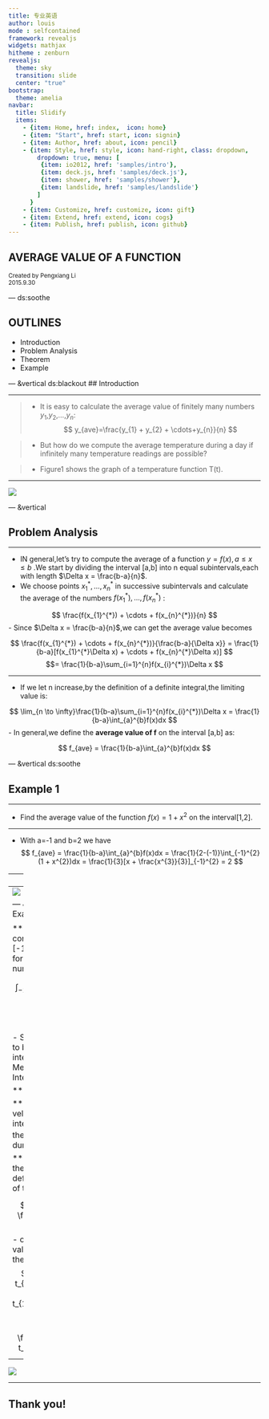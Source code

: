 ---
title: 专业英语
author: louis
mode : selfcontained
framework: revealjs
widgets: mathjax
hitheme : zenburn
revealjs:
  theme: sky
  transition: slide
  center: "true"
bootstrap:
  theme: amelia
navbar:
  title: Slidify
  items: 
    - {item: Home, href: index,  icon: home}
    - {item: "Start", href: start, icon: signin}
    - {item: Author, href: about, icon: pencil}
    - {item: Style, href: style, icon: hand-right, class: dropdown, 
        dropdown: true, menu: [
         {item: io2012, href: 'samples/intro'},
         {item: deck.js, href: 'samples/deck.js'},
         {item: shower, href: 'samples/shower'},
         {item: landslide, href: 'samples/landslide'}
        ]
      }
    - {item: Customize, href: customize, icon: gift}
    - {item: Extend, href: extend, icon: cogs}
    - {item: Publish, href: publish, icon: github}
---
## AVERAGE VALUE OF A FUNCTION
<small> Created by Pengxiang Li <br/> 2015.9.30 </small>

--- ds:soothe

## OUTLINES

- Introduction
- Problem Analysis
- Theorem
- Example


--- &vertical ds:blackout
## Introduction

***
>- It is easy to calculate the average value of finitely many numbers $y_{1}$,$y_{2}$,...,$y_{n}$:
$$ y_{ave}=\frac{y_{1} + y_{2} + \cdots+y_{n}}{n} $$

>- But how do we compute the average temperature during a day if infinitely many temperature readings are possible?

>- Figure1 shows the graph of a temperature function T(t).


***
<img src = "pic/figure1.png" class="center">




--- &vertical 

## Problem Analysis

***
* IN general,let’s try to compute the average of a function $y=f(x),a \leq x \leq b$ .We start by dividing the interval [a,b] into n equal subintervals,each with length $\Delta x = \frac{b-a}{n}$.
- We choose points $x_{1}^{*},...,x_{n}^{*}$ in successive subintervals and calculate the average of the numbers $f(x_{1}^{*}),...,f(x_{n}^{*})$ :

$$ \frac{f(x_{1}^{*}) + \cdots + f(x_{n}^{*})}{n} $$
- Since $\Delta x = \frac{b-a}{n}$,we can get the average value becomes

$$ \frac{f(x_{1}^{*}) + \cdots + f(x_{n}^{*})}{\frac{b-a}{\Delta x}} = \frac{1}{b-a}[f(x_{1}^{*}\Delta x) + \cdots + f(x_{n}^{*}\Delta x)] $$
$$= \frac{1}{b-a}\sum_{i=1}^{n}f(x_{i}^{*})\Delta x $$

***
- If we let n increase,by the definition of a definite integral,the limiting value is:

$$ \lim_{n \to \infty}\frac{1}{b-a}\sum_{i=1}^{n}f(x_{i}^{*})\Delta x = \frac{1}{b-a}\int_{a}^{b}f(x)dx $$
- In general,we define the **average value of f** on the interval [a,b] as:

$$ f_{ave} = \frac{1}{b-a}\int_{a}^{b}f(x)dx $$




--- &vertical ds:soothe

## Example 1

***
- Find the average value of the function $f(x) = 1 + x^{2}$ on the interval[1,2].


***
- With a=-1 and b=2 we have 
$$ f_{ave} = \frac{1}{b-a}\int_{a}^{b}f(x)dx = \frac{1}{2-(-1)}\int_{-1}^{2}(1 + x^{2})dx = \frac{1}{3}[x + \frac{x^{3}}{3}]_{-1}^{2} = 2 $$




---
<img src = "pic/figure3.png" class="center">

--- &vertical ds:alert
## THEOREM

***
- If T(t) is the temperature at time t,we might wonder if there is a specific time when the tempure is the same as the average tempure.
- In other words,is there a number c at which the value of a function f is exactly equal to the average value of the function,that is,$f(c) = f_{ave}$?

***
- *THE MEAN VALUE THEOREM FOR INTERALS*
  - If f is continuous on [a,b],then there exists a number c in [a,b] such that
 $$ f(c) = f_{ave} = \frac{1}{b-a}\int_{a}^{b}f(x)dx $$
$$ \int_{a}^{b}f(x)dx = f(c)(b-a) $$

***
- The Mean Value Theorem for Integrals is a consequence of the Mean Value Theorem for derivatives and Fundamental Theorem of Calculas
- And how to explain the theorem with images?

---
<img src = "pic/figure2.png" class="center">


--- &vertical ds:soothe
## Example 2

***
- Since $f(x) = 1 + x^{2}$ is continuous on the interval [-1,2],the Mean Value Theorem for Integrals says there is a number c in [-1,2]such that

$$ \int_{-1}^{2}(1 + x^{2})dx = f(c)[2-(-1)] $$
$$1 + c^{2} = 2$$
$$c^{2} = 1 $$

- So in this case there happen to be two numbers $c = \pm 1$ in the interval[-1,2] that work in the Mean Value Theorem for Integral.

***
## Example 3

***
- Show that the average velocity of a car over a time interval
$[t_{1},t_{2}]$ is the same as the average of its velocities during the trip.

***
- If s(t) is the distance of the car at time t,then,by definition,the average velocity of the car over the interval is

$$ \frac{\Delta s}{\Delta t} = \frac{s(t_{2})-s(t_{1})}{t_{2}-t_{1}} $$
- on the other hand,the average value of the velocity function on the interval is:
$$ v_{ave} = \frac{1}{t_{2}-t_{1}}\int_{t_{1}}^{t_{2}}v(t)dt = \frac{1}{t_{2}-t_{1}}\int_{t_{1}}^{t_{2}}s'(t)dt$$
$$= \frac{1}{t_{2}-t_{1}}[s(t_{2})-s(t_{1})] = \frac{s(t_{2})-s(t_{1})}{t_{2}-t_{1}} = average \ velocity $$

---
<img src = "pic/figure3.png" class="center">

---
## Thank you!
    
    

<script>
$('ul.incremental li').addClass('fragment')
</script>







